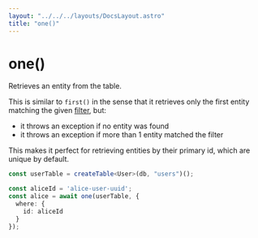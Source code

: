 ```yaml
---
layout: "../../../layouts/DocsLayout.astro"
title: "one()"
---
```


# one()

Retrieves an entity from the table.

This is similar to `first()` in the sense that it retrieves only the first entity matching the given [filter](/docs/filters), but:

- it throws an exception if no entity was found
- it throws an exception if more than 1 entity matched the filter

This makes it perfect for retrieving entities by their primary id, which are unique by default.

```ts
const userTable = createTable<User>(db, "users")();

const aliceId = 'alice-user-uuid';
const alice = await one(userTable, {
  where: {
    id: aliceId
  }
});
```
